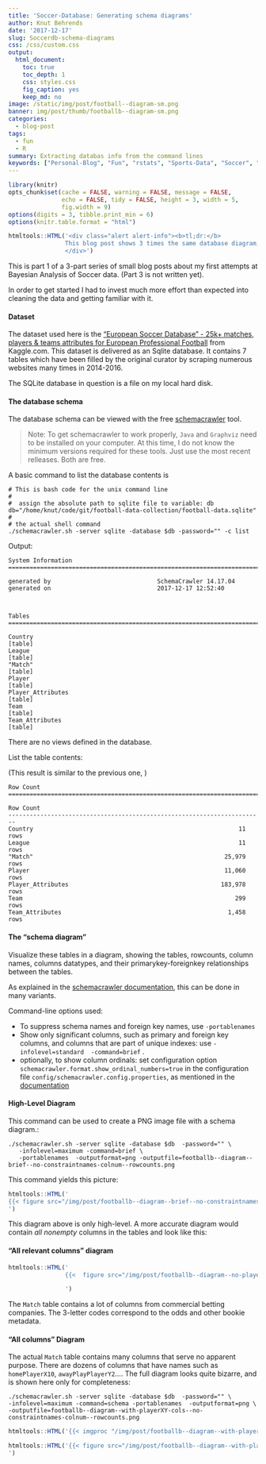 ```yaml
---
title: 'Soccer-Database: Generating schema diagrams'
author: Knut Behrends
date: '2017-12-17'
slug: Soccerdb-schema-diagrams
css: /css/custom.css
output: 
  html_document:
    toc: true
    toc_depth: 1
    css: styles.css
    fig_caption: yes
    keep_md: no
image: /static/img/post/football--diagram-sm.png
banner: img/post/thumb/footballb--diagram-sm.png
categories:
  - blog-post
tags:
  - fun
  - R
summary: Extracting databas info from the command lines
keywords: ["Personal-Blog", "Fun", "rstats", "Sports-Data", "Soccer", "databases"]      
---
```

```r
library(knitr)
opts_chunk$set(cache = FALSE, warning = FALSE, message = FALSE, 
               echo = FALSE, tidy = FALSE, height = 3, width = 5,
               fig.width = 9)
options(digits = 3, tibble.print_min = 6)
options(knitr.table.format = "html") 
```

```r
htmltools::HTML('<div class="alert alert-info"><b>tl;dr:</b>
                This blog post shows 3 times the same database diagram, at varying levels of detail.
                </div>')
```


This is part 1 of a 3-part series of small blog posts about my first attempts at Bayesian Analysis of Soccer data. (Part 3 is not written yet).

In order to get started I had to invest much more effort than expected into cleaning the data and getting familiar with it.


#### Dataset

The dataset used here is the ["European Soccer Database" - 25k+ matches, players & teams attributes for European Professional Football](https://www.kaggle.com/hugomathien/soccer/) from Kaggle.com. This dataset is delivered as an Sqlite database. It contains 7 tables which have been filled by the original curator by scraping numerous websites many times in 2014-2016.

The SQLite database in question is a file on my local hard disk.



#### The database schema

The database schema can be viewed with the free [schemacrawler](http://www.schemacrawler.com/how-to.html) tool. 

> Note: To get schemacrawler to work properly, `Java` and `Graphviz` need to be installed on your computer. At this time, I do not know the minimum versions required for these tools. Just use the most recent relleases. Both are free.

A basic command to list the database contents is 

```
# This is bash code for the unix command line
#
#  assign the absolute path to sqlite file to variable: db  
db="/home/knut/code/git/football-data-collection/football-data.sqlite"
#
# the actual shell command
./schemacrawler.sh -server sqlite -database $db -password="" -c list
```

Output:

```
System Information
========================================================================

generated by                              SchemaCrawler 14.17.04        
generated on                              2017-12-17 12:52:40           

        

Tables
========================================================================

Country                                                          [table]
League                                                           [table]
"Match"                                                          [table]
Player                                                           [table]
Player_Attributes                                                [table]
Team                                                             [table]
Team_Attributes                                                  [table]
```

There are no views defined in the database.

List the table contents:

(This result is similar to the previous one, )
```
Row Count
========================================================================

Row Count                                                               
------------------------------------------------------------------------
Country                                                          11 rows
League                                                           11 rows
"Match"                                                      25,979 rows
Player                                                       11,060 rows
Player_Attributes                                           183,978 rows
Team                                                            299 rows
Team_Attributes                                               1,458 rows
```

#### The "schema diagram"

Visualize these tables in a diagram, showing the tables, rowcounts, column names, columns datatypes, and their primarykey-foreignkey relationships between the tables. 

As explained in the [schemacrawler documentation](http://www.schemacrawler.com/diagramming.html), this can be done in many variants.

Command-line options used:

- To suppress schema names and foreign key names, use  `-portablenames`  
- Show only significant columns, such as primary and foreign key columns, and columns that are part of unique indexes: use `-infolevel=standard  -command=brief` .         
- optionally, to show column ordinals: set configuration option `schemacrawler.format.show_ordinal_numbers=true` in the configuration file `config/schemacrawler.config.properties`, as mentioned in the [documentation](http://www.schemacrawler.com/diagramming.html)

#### High-Level Diagram

This command can be used to create a PNG image file with a schema diagram.:

```
./schemacrawler.sh -server sqlite -database $db  -password="" \
   -infolevel=maximum -command=brief \ 
   -portablenames  -outputformat=png -outputfile=footballb--diagram--brief--no-constraintnames-colnum--rowcounts.png

```

This command yields this picture:
```r
htmltools::HTML('
{{< figure src="/img/post/footballb--diagram--brief--no-constraintnames-colnum--rowcounts.png" title="↑ High-Level Diagram ↑"  width="900" class="img-width-medium" >}}
')

```





This diagram above is only high-level. A more accurate diagram would contain *all nonempty* columns in the tables and look like this:

#### "All relevant columns" diagram
```r
htmltools::HTML('
                {{<  figure src="/img/post/footballb--diagram--no-playerXY-cols--no-constraintnames-colnum--rowcounts.png" title="↑ All nonempty columns Diagram↑  " class="img-width-medium"  >}}

                ')
```


The `Match` table contains a lot of columns from commercial betting companies. The 3-letter codes correspond to the odds and other bookie metadata.

#### "All columns" Diagram 

The actual `Match` table contains many columns that serve no apparent purpose. There are dozens of columns that have names such as `homePlayerX10`, `awayPlayPlayerY2`.... The full diagram looks quite bizarre, and is shown here only for completeness:

```
./schemacrawler.sh -server sqlite -database $db  -password="" \
-infolevel=maximum -command=schema -portablenames  -outputformat=png \
-outputfile=footballb--diagram--with-playerXY-cols--no-constraintnames-colnum--rowcounts.png 
```

```r
htmltools::HTML('{{< imgproc "/img/post/footballb--diagram--with-playerXY-cols--no-constraintnames-colnum--rowcounts.png" Resize "x800"  />}} ')
```

```r
htmltools::HTML('{{< figure src="/img/post/footballb--diagram--with-playerXY-cols--no-constraintnames-colnum--rowcounts.png" title="↑ All-columns Diagram (shows even irrelevant ones) ↑" class="img-width-medium">}}
')
```




